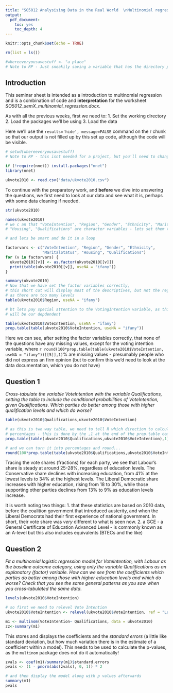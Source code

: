 ```yaml
---
title: "SO5012 Analysising Data in the Real World  \nMultinomial regression  \nSolutions and commentary"
output: 
  pdf_document: 
    toc: yes
    toc_depth: 4
---
```


```r
knitr::opts_chunk$set(echo = TRUE)

rm(list = ls())

#whereeveryousavestuff <- "a place"
# Note to RP - Just sneakily saving a variable that has the directory path so make the code look better below
```

## Introduction

This seminar sheet is intended as a introduction to multinomial regression and is a combination of code and **interpretation** for the worksheet *SO5012_semX_multinomial_regression.docx*. 

As with all the previous weeks, first we need to:
1. Set the working directory
2. Load the packages we'll be using
3. Load the data

Here we'll use the `results='hide', message=FALSE` command on the r chunk so that our output is not filled up by this set up code, although the code will be visible. 

```r

# setwd(whereeveryousavestuff)
# Note to RP - this isnt needed for a project, but you'll need to change if just posting rmd

if (!require(nnet)) install.packages("nnet")
library(nnet)

ukvote2010 <- read.csv("data/ukvote2010.csv")

```

To continue with the preparatory work, and **before** we dive into answering the questions, we first need to look at our data and see what it is, perhaps with some data cleaning if needed.

```r

str(ukvote2010)

names(ukvote2010)
# we c an that "VoteIntention", "Region", "Gender", "Ethnicity", "MaritalStatus", 
# "Housing", "Qualifications" are character variables - lets set them to factors

# and lets be smart and do it in a loop

factorvars <- c("VoteIntention", "Region", "Gender", "Ethnicity", 
                "MaritalStatus", "Housing", "Qualifications")
for (v in factorvars) {
  ukvote2010[[v]] <- as.factor(ukvote2010[[v]])
  print(table(ukvote2010[[v]], useNA = "ifany"))
}

summary(ukvote2010)
# Now that we have set the factor variables correctly, 
# this short cut will display most of the descriptives, but not the region
# as there are too many levels
table(ukvote2010$Region, useNA = "ifany")

# bt lets pay special attention to the VotingIntention variable, as this 
# will be our depdendent

table(ukvote2010$VoteIntention, useNA = "ifany")
prop.table(table(ukvote2010$VoteIntention, useNA = "ifany"))

```

Here we can see, after setting the factor variables correctly, that none of the questions have any missing values, except for the voting intention variable, where `r round(100*prop.table(table(ukvote2010$VoteIntention, useNA = "ifany"))[[5]],1)`% are missing values - presumably people who did not express an firm opinion (but to confirm this we'd need to look at the data documentation, which you do not have)

\newpage

## Question 1

*Cross-tabulate the variable VoteIntention with the variable Qualifications, setting the table to include the conditional probabilities of VoteIntention, given Qualifications. Which parties do better among those with higher qualification levels and which do worse?*

```r

table(ukvote2010$Qualifications,ukvote2010$VoteIntention)

# as this is two way table, we need to tell R which direction to calculate the 
# percentages - this is done by the ,1 at the end of the prop.table command
prop.table(table(ukvote2010$Qualifications,ukvote2010$VoteIntention),1)

# and we can turn it into percentages and round...
round(100*prop.table(table(ukvote2010$Qualifications,ukvote2010$VoteIntention),1),1)

```

Tracing the vote shares (fractions) for each party, we see that Labour’s share is steady at around 25-28%, regardless of education levels. The Conservative share declines with increasing education, from 41% at the lowest levels to 34% at the highest levels.  The Liberal Democratic share increases with higher education, rising from 18 to 30%, while those supporting other parties declines from 13% to 9% as education levels increase.

It is worth noting two things:
1. that these statistics are based on 2010 data, before the coalition government that introduced austerity, and when the Liberal Democrats had their first experience of national government. In short, their vote share was *very* different to what is seen now. 
2. a GCE - a General Certificate of Education Advanced Level - is commonly known as an A-level but this also includes equivalents (BTECs and the like)

\newpage

## Question 2

*Fit a multinomial logistic regression model for VoteIntention, with Labour as the baseline outcome category, using only the variable Qualifications as an explanatory (factor) variable. How can we see from the coefficients which parties do better among those with higher education levels and which do worse? Check that you see the same general patterns as you saw when you cross-tabulated the same data.*

```r

levels(ukvote2010$VoteIntention)

# so first we need to relevel Vote Intention 
ukvote2010$VoteIntention <- relevel(ukvote2010$VoteIntention, ref = "Labour")

m1 <- multinom(VoteIntention~ Qualifications, data = ukvote2010)
zz<-summary(m1)

```
This stores and displays the coefficients and the *standard errors* (a little like standard deviation, but how much variation there is in the estimate of a coefficient within a model). This needs to be used to calculate the p-values, as the `multinom` package does not do it automatically!

```r

zvals <- coef(m1)/summary(m1)$standard.errors
pvals <- (1 - pnorm(abs(zvals), 0, 1)) * 2

# and then display the model along with p values afterwards
summary(m1)
pvals


```



